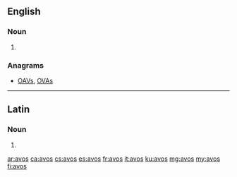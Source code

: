 ==English==

===Noun===
{{head|en|plural}}

# {{plural of|avo|lang=en}}

===Anagrams===
* [[OAVs#English|OAVs]], [[OVAs#English|OVAs]]

----

==Latin==

===Noun===
{{la-noun-form|avōs}}

# {{inflection of|avus||acc|p|lang=la}}

[[ar:avos]]
[[ca:avos]]
[[cs:avos]]
[[es:avos]]
[[fr:avos]]
[[it:avos]]
[[ku:avos]]
[[mg:avos]]
[[my:avos]]
[[fi:avos]]